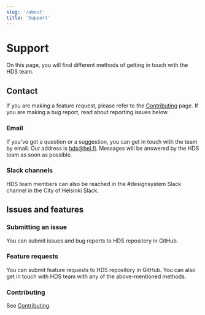 ```yaml
---
slug: '/about'
title: 'Support'
---
```



# Support

<LargeParagraph>
    On this page, you will find different methods of getting in touch with the HDS team.
</LargeParagraph>

## Contact

If you are making a feature request, please refer to the [Contributing](/contributing/before-contributing) page. If you are making a bug report, read about reporting issues below.

### Email
If you’ve got a question or a suggestion, you can get in touch with the team by email. Our address is [hds@hel.fi](mailto:hds@hel.fi). Messages will be answered by the HDS team as soon as possible.

### Slack channels
<p>HDS team members can also be reached in the <Link size="M" href="https://helsinkicity.slack.com/archives/CHCV3KTHA" external>#designsystem Slack channel</Link> in the City of Helsinki Slack.</p>

## Issues and features

### Submitting an issue
<p>You can submit issues and bug reports to <Link size="M" href="https://github.com/City-of-Helsinki/helsinki-design-system" external>HDS repository in GitHub</Link>.</p>

### Feature requests
<p>You can submit feature requests to <Link size="M" href="https://github.com/City-of-Helsinki/helsinki-design-system" external>HDS repository in GitHub</Link>. You can also get in touch with HDS team with any of the above-mentioned methods.</p>

### Contributing
See [Contributing](/contributing/before-contributing).
